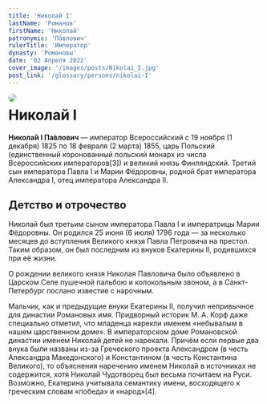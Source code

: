 ```yaml
---
title: 'Николай I'
lastName: 'Романов'
firstName: 'Николай'
patronymic: 'Па́влович'
rulerTitle: 'Император'
dynasty: 'Романовы'
date: '02 Апреля 2022'
cover_image: '/images/posts/Nikolai_I.jpg'
post_link: '/glossary/persons/nikolai-I'
---
```


<img style="float: left; border-radius: 1rem; margin-right: 1rem" src="/images/posts/Nikolai_I.jpg">

# Николай I

**Никола́й I Па́влович** — император Всероссийский с 19 ноября (1 декабря) 1825 по 18 февраля (2 марта) 1855, царь Польский (единственный коронованный польский монарх из числа Всероссийских императоров[3]) и великий князь Финляндский. Третий сын императора Павла I и Марии Фёдоровны, родной брат императора Александра I, отец императора Александра II.

## Детство и отрочество

Николай был третьим сыном императора Павла I и императрицы Марии Фёдоровны. Он родился 25 июня (6 июля) 1796 года — за несколько месяцев до вступления Великого князя Павла Петровича на престол. Таким образом, он был последним из внуков Екатерины II, родившихся при её жизни.

О рождении великого князя Николая Павловича было объявлено в Царском Селе пушечной пальбою и колокольным звоном, а в Санкт-Петербург послано известие с нарочным.

Мальчик, как и предыдущие внуки Екатерины II, получил непривычное для династии Романовых имя. Придворный историк М. А. Корф даже специально отметил, что младенца нарекли именем «небывалым в нашем царственном доме». В императорском доме Романовской династии именем Николай детей не нарекали. Причём если первые два внука были названы из-за Греческого проекта Александром (в честь Александра Македонского) и Константином (в честь Константина Великого), то объяснения наречению именем Николай в источниках не содержится, хотя Николай Чудотворец был весьма почитаем на Руси. Возможно, Екатерина учитывала семантику имени, восходящего к греческим словам «победа» и «народ»[4].
